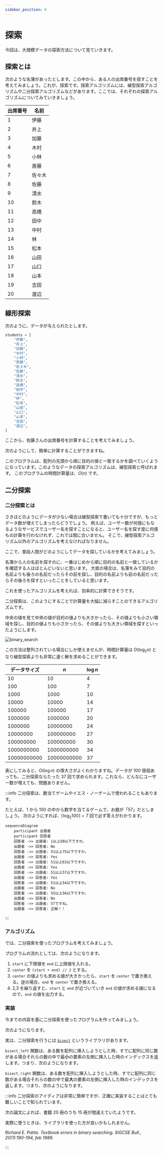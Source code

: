 ```yaml
---
sidebar_position: 6
---
```



# 探索

今回は、大規模データの探索方法について見ていきます。

## 探索とは

次のような名簿があったとします。この中から、ある人の出席番号を探すことを考えてみましょう。これが、探索です。探索アルゴリズムには、線型探索アルゴリズムや二分探索アルゴリズムなどがあります。ここでは、それぞれの探索アルゴリズムについてみていきましょう。

| 出席番号 | 名前   |
| -------- | ------ |
| 1        | 伊藤   |
| 2        | 井上   |
| 3        | 加藤   |
| 4        | 木村   |
| 5        | 小林   |
| 6        | 斎藤   |
| 7        | 佐々木 |
| 8        | 佐藤   |
| 9        | 清水   |
| 10       | 鈴木   |
| 11       | 高橋   |
| 12       | 田中   |
| 13       | 中村   |
| 14       | 林     |
| 15       | 松本   |
| 16       | 山田   |
| 17       | 山口   |
| 18       | 山本   |
| 19       | 吉田   |
| 20       | 渡辺   |

## 線形探索

次のように、データが与えられたとします。

```python
students = [
    "伊藤",
    "井上",
    "加藤",
    "木村",
    "小林",
    "斎藤",
    "佐々木",
    "佐藤",
    "清水",
    "鈴木",
    "高橋",
    "田中",
    "中村",
    "林",
    "松本",
    "山田",
    "山口",
    "山本",
    "吉田",
    "渡辺",
]
```

ここから、佐藤さんの出席番号を計算することを考えてみましょう。

次のようにして、簡単に計算することができますね。

<ViewSource path="/search-algorithm/linear-search.ipynb" />

このプログラムは、配列の先頭から順に目的の値と一致するかを調べていくようになっています。このようなデータの探索アルゴリズムは、線型探索と呼ばれます。
このプログラムの時間計算量は、$O(n)$ です。

## 二分探索

### 二分探索とは

さきほどのようにデータが少ない場合は線型探索で書いても十分ですが、もっとデータ数が増えてしまったらどうでしょう。
例えば、ユーザー数が何億にもなるようなサービスでユーザー名を探すことになると、ユーザー名を探す度に何億もの計算を行わなけれず、これでは間に合いません。
そこで、線型探索アルゴリズム以外のアルゴリズムを考えなければなりません。

ここで、普段人間がどのようにしてデータを探しているかを考えてみましょう。

名簿から人の名前を探すのに、一番はじめから順に目的の名前と一致しているかを確認する人はほとんどいないと思います。
大抵の場合は、名簿をみて目的の名前よりも後ろの名前だったらその前を探し、目的の名前よりも前の名前だったらその後ろを探すといったことをしていると思います。

これを使ったアルゴリズムを考えれば、効率的に計算できそうです。

二分探索は、このようにすることで計算量を大幅に減らすことのできるアルゴリズムです。

中央の値を見て中央の値が目的の値よりも大きかったら、その値よりも小さい領域を探し、目的の値よりも小さかったら、その値よりも大きい領域を探すといったようにします。

![binary_search](./binary-search.drawio.svg)

この方法は整列されている場合にしか使えませんが、時間計算量は $O(\log_2 n)$ となり線型探索よりも非常に速く解を求めることができます。

| データサイズ | $n$         | $\log n$ |
| ------------ | ----------- | -------- |
| 10           | 10          | 4        |
| 100          | 100         | 7        |
| 1000         | 1000        | 10       |
| 10000        | 10000       | 14       |
| 100000       | 100000      | 17       |
| 1000000      | 1000000     | 20       |
| 1000000      | 10000000    | 24       |
| 10000000     | 100000000   | 27       |
| 100000000    | 100000000   | 30       |
| 1000000000   | 1000000000  | 34       |
| 10000000000  | 10000000000 | 37       |

表にしてみると、$O(\log n)$ の偉大さがよくわかりますね。データが 100 億個あっても、二分探索ならたった 37 回で求められます。これなら、どんなにユーザー数が増えても、問題ありません。

:::info
二分探索は、数当てゲームやイエス・ノーゲームで使われることもあります。

たとえば、1 から 100 の中から数字を当てるゲームで、お題が「57」だとしましょう。
次のようにすれば、$\lceil \log_2 100\rceil = 7$ 回で必ず答えがわかります。

```mermaid
sequenceDiagram
    participant 出題者
    participant 回答者
    回答者 ->> 出題者: 1以上50以下ですか。
    出題者 ->> 回答者: No
    回答者 ->> 出題者: 51以上75以下ですか。
    出題者 ->> 回答者: Yes
    回答者 ->> 出題者: 51以上63以下ですか。
    出題者 ->> 回答者: Yes
    回答者 ->> 出題者: 51以上57以下ですか。
    出題者 ->> 回答者: Yes
    回答者 ->> 出題者: 51以上54以下ですか。
    出題者 ->> 回答者: No
    回答者 ->> 出題者: 55以上56以下ですか。
    出題者 ->> 回答者: No
    回答者 ->> 出題者: 57ですね。
    出題者 ->> 回答者: 正解！！
```

:::

### アルゴリズム

では、二分探索を使ったプログラムを考えてみましょう。

プログラムの流れとしては、次のようになります。

1. `start` に下限値を `end` に上限値を入れる。
1. `center` を `(start + end) // 2` とする。
1. `center` の値よりも求める値が大きかったら、`start` を `center` で置き換える。逆の場合、`end` を `center` で置き換える。
1. 2,3 を繰り返すと、`start` と `end` が近づいていき `end` の値が求める値になるので、`end` の値を出力する。

### 実装

今までの内容を基に二分探索を使ったプログラムを作ってみましょう。

次のようになります。

<ViewSource path="/search-algorithm/binary_search.ipynb" />

実は、二分探索を行うには [`bisect`](https://docs.python.org/ja/3/library/bisect.html) というライブラリがあります。

`bisect_left` 関数は、ある数を配列に挿入しようとした時、すでに配列に同じ数がある場合それらの数の中で最**小**の要素の左側に挿入した時のインデックスを返します。つまり、次のようになります。

<ViewSource path="/search-algorithm/bisect_left.ipynb" />

`bisect_right` 関数は、ある数を配列に挿入しようとした時、すでに配列に同じ数がある場合それらの数の中で最**大**の要素の左側に挿入した時のインデックスを返します。つまり、次のようになります。

<ViewSource path="/search-algorithm/bisect_right.ipynb" />

:::info
二分探索のアイディアは非常に簡単ですが、正確に実装することはとても難しいことで知られています。

次の論文によれば、書籍 20 冊のうち 15 冊が間違えていたようです。

実際に使うときは、ライブラリを使った方が良いかもしれません。

<cite>
  Richard E. Pattis. Textbook errors in binary searching. SIGCSE Bull.,
  20(1):190–194, feb 1988.
</cite>

:::
